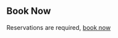 ## Book Now

Reservations are required, [book now](https://www.lekoarts.de?utm_source=cara&utm_medium=Starter) 
